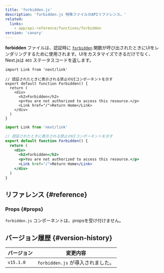 ```yaml
---
title: 'forbidden.js'
description: 'forbidden.js 特殊ファイルのAPIリファレンス。'
related:
  links:
    - app/api-reference/functions/forbidden
version: 'canary'
---
```


**forbidden** ファイルは、認証時に [`forbidden`](/docs/app/api-reference/functions/forbidden) 関数が呼び出されたときにUIをレンダリングするために使用されます。UIをカスタマイズできるだけでなく、Next.jsは `403` ステータスコードを返します。

<Tabs>
<TabItem value="tsx" label="TypeScript">

```tsx title="app/forbidden.tsx" switcher
import Link from 'next/link'

// 認証されたときに表示される禁止のUIコンポーネントを示す
export default function Forbidden() {
  return (
    <div>
      <h2>Forbidden</h2>
      <p>You are not authorized to access this resource.</p>
      <Link href="/">Return Home</Link>
    </div>
  )
}
```

</TabItem>
<TabItem value="jsx" label="JavaScript">

```jsx title="app/forbidden.jsx" switcher
import Link from 'next/link'

// 認証されたときに表示される禁止のUIコンポーネントを示す
export default function Forbidden() {
  return (
    <div>
      <h2>Forbidden</h2>
      <p>You are not authorized to access this resource.</p>
      <Link href="/">Return Home</Link>
    </div>
  )
}
```

</TabItem>
</Tabs>

## リファレンス {#reference}

### Props {#props}

`forbidden.js` コンポーネントは、propsを受け付けません。

## バージョン履歴 {#version-history}

| バージョン | 変更内容                          |
| ---------- | --------------------------------- |
| `v15.1.0`  | `forbidden.js` が導入されました。 |
